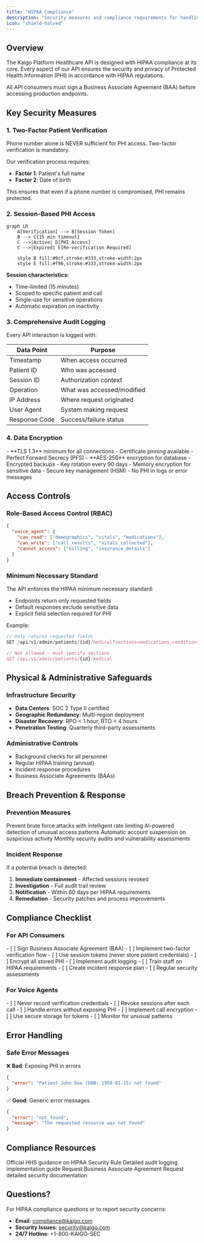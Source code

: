 ```yaml
---
title: "HIPAA Compliance"
description: "Security measures and compliance requirements for handling Protected Health Information"
icon: "shield-halved"
---
```


## Overview

The Kaigo Platform Healthcare API is designed with HIPAA compliance at its core. Every aspect of our API ensures the security and privacy of Protected Health Information (PHI) in accordance with HIPAA regulations.

<Note>
  All API consumers must sign a Business Associate Agreement (BAA) before accessing production endpoints.
</Note>

## Key Security Measures

### 1. Two-Factor Patient Verification

<Warning>
  Phone number alone is NEVER sufficient for PHI access. Two-factor verification is mandatory.
</Warning>

Our verification process requires:
- **Factor 1**: Patient's full name
- **Factor 2**: Date of birth

This ensures that even if a phone number is compromised, PHI remains protected.

### 2. Session-Based PHI Access

```mermaid
graph LR
    A[Verification] --> B[Session Token]
    B --> C{15 min timeout}
    C -->|Active| D[PHI Access]
    C -->|Expired| E[Re-verification Required]
    
    style B fill:#9cf,stroke:#333,stroke-width:2px
    style E fill:#f96,stroke:#333,stroke-width:2px
```

**Session characteristics:**
- Time-limited (15 minutes)
- Scoped to specific patient and call
- Single-use for sensitive operations
- Automatic expiration on inactivity

### 3. Comprehensive Audit Logging

Every API interaction is logged with:

| Data Point | Purpose |
|------------|---------|
| Timestamp | When access occurred |
| Patient ID | Who was accessed |
| Session ID | Authorization context |
| Operation | What was accessed/modified |
| IP Address | Where request originated |
| User Agent | System making request |
| Response Code | Success/failure status |

### 4. Data Encryption

<Tabs>
  <Tab title="In Transit">
    - **TLS 1.3** minimum for all connections
    - Certificate pinning available
    - Perfect Forward Secrecy (PFS)
  </Tab>
  <Tab title="At Rest">
    - **AES-256** encryption for database
    - Encrypted backups
    - Key rotation every 90 days
  </Tab>
  <Tab title="In Processing">
    - Memory encryption for sensitive data
    - Secure key management (HSM)
    - No PHI in logs or error messages
  </Tab>
</Tabs>

## Access Controls

### Role-Based Access Control (RBAC)

```json
{
  "voice_agent": {
    "can_read": ["demographics", "vitals", "medications"],
    "can_write": ["call_results", "vitals_collected"],
    "cannot_access": ["billing", "insurance_details"]
  }
}
```

### Minimum Necessary Standard

The API enforces the HIPAA minimum necessary standard:

- Endpoints return only requested fields
- Default responses exclude sensitive data
- Explicit field selection required for PHI

Example:
```javascript
// Only returns requested fields
GET /api/v1/admin/patients/{id}/medical?sections=medications,conditions

// Not allowed - must specify sections
GET /api/v1/admin/patients/{id}/medical
```

## Physical & Administrative Safeguards

### Infrastructure Security

- **Data Centers**: SOC 2 Type II certified
- **Geographic Redundancy**: Multi-region deployment
- **Disaster Recovery**: RPO < 1 hour, RTO < 4 hours
- **Penetration Testing**: Quarterly third-party assessments

### Administrative Controls

- Background checks for all personnel
- Regular HIPAA training (annual)
- Incident response procedures
- Business Associate Agreements (BAAs)

## Breach Prevention & Response

### Prevention Measures

<Steps>
  <Step title="Rate Limiting">
    Prevent brute force attacks with intelligent rate limiting
  </Step>
  <Step title="Anomaly Detection">
    AI-powered detection of unusual access patterns
  </Step>
  <Step title="Immediate Lockout">
    Automatic account suspension on suspicious activity
  </Step>
  <Step title="Regular Audits">
    Monthly security audits and vulnerability assessments
  </Step>
</Steps>

### Incident Response

If a potential breach is detected:

1. **Immediate containment** - Affected sessions revoked
2. **Investigation** - Full audit trail review
3. **Notification** - Within 60 days per HIPAA requirements
4. **Remediation** - Security patches and process improvements

## Compliance Checklist

### For API Consumers

<Checklist>
  - [ ] Sign Business Associate Agreement (BAA)
  - [ ] Implement two-factor verification flow
  - [ ] Use session tokens (never store patient credentials)
  - [ ] Encrypt all stored PHI
  - [ ] Implement audit logging
  - [ ] Train staff on HIPAA requirements
  - [ ] Create incident response plan
  - [ ] Regular security assessments
</Checklist>

### For Voice Agents

<Checklist>
  - [ ] Never record verification credentials
  - [ ] Revoke sessions after each call
  - [ ] Handle errors without exposing PHI
  - [ ] Implement call encryption
  - [ ] Use secure storage for tokens
  - [ ] Monitor for unusual patterns
</Checklist>

## Error Handling

### Safe Error Messages

❌ **Bad**: Exposing PHI in errors
```json
{
  "error": "Patient John Doe (DOB: 1950-01-15) not found"
}
```

✅ **Good**: Generic error messages
```json
{
  "error": "not_found",
  "message": "The requested resource was not found"
}
```

## Compliance Resources

<CardGroup cols={2}>
  <Card
    title="HIPAA Security Rule"
    icon="book"
    href="https://www.hhs.gov/hipaa/for-professionals/security"
  >
    Official HHS guidance on HIPAA Security Rule
  </Card>
  <Card
    title="Audit Log Specification"
    icon="file-lines"
    href="/guides/audit-logging"
  >
    Detailed audit logging implementation guide
  </Card>
  <Card
    title="BAA Template"
    icon="file-contract"
    href="mailto:legal@kaigo.com?subject=BAA%20Request"
  >
    Request Business Associate Agreement
  </Card>
  <Card
    title="Security Whitepaper"
    icon="shield"
    href="mailto:security@kaigo.com?subject=Security%20Whitepaper"
  >
    Request detailed security documentation
  </Card>
</CardGroup>

## Questions?

For HIPAA compliance questions or to report security concerns:
- **Email**: compliance@kaigo.com
- **Security Issues**: security@kaigo.com
- **24/7 Hotline**: +1-800-KAIGO-SEC